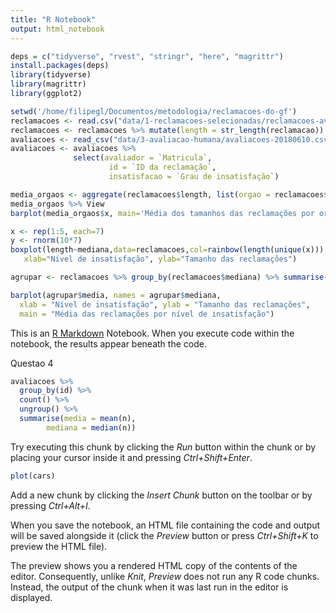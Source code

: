 ```yaml
---
title: "R Notebook"
output: html_notebook
---
```

```r
deps = c("tidyverse", "rvest", "stringr", "here", "magrittr")
install.packages(deps)
library(tidyverse)
library(magrittr)
library(ggplot2)
```

```r
setwd('/home/filipegl/Documentos/metodologia/reclamacoes-do-gf')
reclamacoes <- read.csv("data/1-reclamacoes-selecionadas/reclamacoes-avaliadas.csv")
reclamacoes <- reclamacoes %>% mutate(length = str_length(reclamacao))
avaliacoes <- read_csv("data/3-avaliacao-humana/avaliacoes-20180610.csv")
avaliacoes <- avaliacoes %>% 
              select(avaliador = `Matricula`, 
                      id = `ID da reclamação`, 
                      insatisfacao = `Grau de insatisfação`)
```

```r

media_orgaos <- aggregate(reclamacoes$length, list(orgao = reclamacoes$orgao), mean)
media_orgaos %>% View
barplot(media_orgaos$x, main='Média dos tamanhos das reclamações por orgão', names.arg = media_orgaos$orgao)
```
```r
x <- rep(1:5, each=7)
y <- rnorm(10*7)
boxplot(length~mediana,data=reclamacoes,col=rainbow(length(unique(x))), main="Média das reclamações por nível de insatisfação",
   xlab="Nível de insatisfação", ylab="Tamanho das reclamações") 

agrupar <- reclamacoes %>% group_by(reclamacoes$mediana) %>% summarise(media = mean(length)) 

barplot(agrupar$media, names = agrupar$mediana,
  xlab = "Nível de insatisfação", ylab = "Tamanho das reclamações",
  main = "Média das reclamações por nível de insatisfação")
```
This is an [R Markdown](http://rmarkdown.rstudio.com) Notebook. When you execute code within the notebook, the results appear beneath the code. 



Questao 4
```r
avaliacoes %>% 
  group_by(id) %>% 
  count() %>%
  ungroup() %>% 
  summarise(media = mean(n), 
        mediana = median(n))
```


Try executing this chunk by clicking the *Run* button within the chunk or by placing your cursor inside it and pressing *Ctrl+Shift+Enter*. 

```r
plot(cars)
```

Add a new chunk by clicking the *Insert Chunk* button on the toolbar or by pressing *Ctrl+Alt+I*.

When you save the notebook, an HTML file containing the code and output will be saved alongside it (click the *Preview* button or press *Ctrl+Shift+K* to preview the HTML file).

The preview shows you a rendered HTML copy of the contents of the editor. Consequently, unlike *Knit*, *Preview* does not run any R code chunks. Instead, the output of the chunk when it was last run in the editor is displayed.
